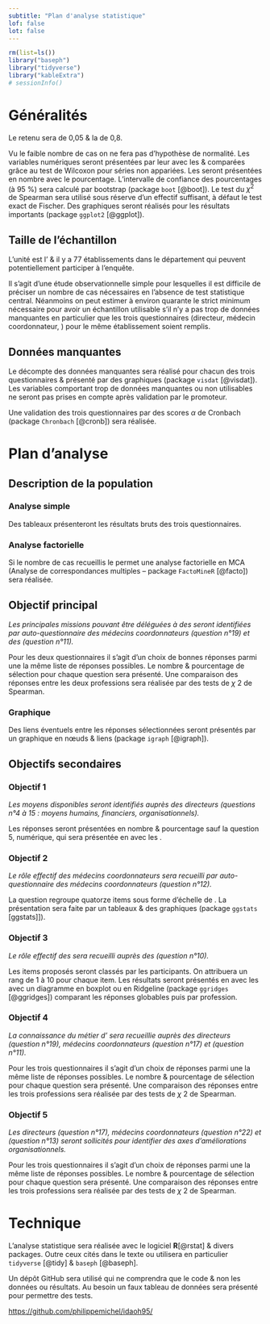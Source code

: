 ```yaml
---
subtitle: "Plan d'analyse statistique"
lof: false
lot: false
---
```


```r
rm(list=ls())
library("baseph")
library("tidyverse")
library("kableExtra")
# sessionInfo()
```

# Généralités

Le \gls{alpha} retenu sera de 0,05 & la \gls{puissance} de 0,8.

Vu le faible nombre de cas on ne fera pas d'hypothèse de normalité. Les variables numériques seront présentées par leur \gls{mediane} avec les \gls{quartiles} & comparées grâce au test \gls{nonparam} de Wilcoxon pour séries non appariées. Les \gls{discrete} seront présentées en nombre avec le pourcentage. L'intervalle de confiance des pourcentages (à 95 %) sera calculé par bootstrap (package `boot` [@boot]). Le test du $\chi^2$ de Spearman sera utilisé sous réserve d'un effectif suffisant, à défaut le test exact de Fischer. Des graphiques seront réalisés pour les résultats importants (package `ggplot2` [@ggplot]).

## Taille de l'échantillon

L'unité est l'\gls{ehpad} & il y a 77 établissements dans le département qui peuvent potentiellement participer à l’enquête.

Il s'agit d'une étude observationnelle simple pour lesquelles il est difficile de préciser un nombre de cas nécessaires en l'absence de test statistique central. Néanmoins on peut estimer à environ quarante \gls{ehpad} le strict minimum nécessaire pour avoir un échantillon utilisable s'il n'y a pas trop de données manquantes en particulier que les trois questionnaires (directeur, médecin coordonnateur, \gls{idec}) pour le même établissement soient remplis.



## Données manquantes

Le décompte des données manquantes sera réalisé pour chacun des trois questionnaires & présenté par des graphiques (package `visdat` [@visdat]). Les variables comportant trop de données manquantes ou non utilisables ne seront pas prises en compte après validation par le promoteur. 

Une validation des trois questionnaires par des scores $\alpha$ de Cronbach (package `Chronbach` [@cronb]) sera réalisée.

# Plan d'analyse

## Description de la population

### Analyse simple

Des tableaux présenteront les résultats bruts des trois questionnaires.

### Analyse factorielle

Si le nombre de cas recueillis le permet une analyse factorielle en MCA (Analyse de correspondances multiples -- package `FactoMineR` [@facto]) sera réalisée.


## Objectif principal

*Les principales missions pouvant être déléguées à des \gls{ipa} seront identifiées par auto-questionnaire des médecins coordonnateurs (question n°19) et des \gls{idec} (question n°11).*

Pour les deux questionnaires il s'agit d'un choix de bonnes réponses parmi une la même liste de réponses possibles. Le nombre & pourcentage de sélection pour chaque question sera présenté. Une comparaison des réponses entre les deux professions sera réalisée par des tests de $\chi~2$ de Spearman. 


### Graphique

Des liens éventuels entre les réponses sélectionnées seront présentés par un graphique en nœuds & liens (package `igraph` [@igraph]).

## Objectifs secondaires

### Objectif 1
*Les moyens disponibles seront identifiés auprès des directeurs (questions n°4 à 15 : moyens humains, financiers, organisationnels).*

Les réponses seront présentées en nombre & pourcentage sauf la question 5, numérique, qui sera présentée en \gls{mediane} avec les \gls{quartiles}.

### Objectif 2
*Le rôle effectif des médecins coordonnateurs sera recueilli par auto-questionnaire des médecins coordonnateurs (question n°12).*

La question regroupe quatorze items sous forme d'échelle de \gls{likert}. La présentation sera faite par un tableaux & des graphiques (package `ggstats` [ggstats]]). 

### Objectif 3
*Le rôle effectif des \gls{idec} sera recueilli auprès des \gls{idec} (question n°10).*

Les items proposés seront classés par les participants. On attribuera un rang de 1 à 10 pour chaque item. Les résultats seront présentés en \gls{mediane} avec les \gls{quartiles} avec un diagramme en boxplot ou en Ridgeline (package `ggridges` [@ggridges]) comparant les réponses globables puis par profession.

### Objectif 4
*La connaissance du métier d’\gls{ipa} sera recueillie auprès des directeurs (question n°19), médecins coordonnateurs (question n°17) et \gls{idec} (question n°11).*

Pour les trois questionnaires il s'agit d'un choix de réponses parmi une la même liste de réponses possibles. Le nombre & pourcentage de sélection pour chaque question sera présenté. Une comparaison des réponses entre les trois professions sera réalisée par des tests de $\chi~2$ de Spearman. 

### Objectif 5
*Les directeurs (question n°17), médecins coordonnateurs (question n°22) et \gls{idec} (question n°13) seront sollicités pour identifier des axes d’améliorations organisationnels.*

Pour les trois questionnaires il s'agit d'un choix de réponses parmi une la même liste de réponses possibles. Le nombre & pourcentage de sélection pour chaque question sera présenté. Une comparaison des réponses entre les trois professions sera réalisée par des tests de $\chi~2$ de Spearman. 

\appendix

# Technique 

L'analyse statistique sera réalisée avec le logiciel **R**[@rstat] & divers packages. Outre ceux cités dans le texte ou utilisera en particulier `tidyverse` [@tidy] & `baseph` [@baseph].

Un dépôt GitHub sera utilisé qui ne comprendra que le code & non les données ou résultats. Au besoin un faux tableau de données sera présenté pour permettre des tests.

<https://github.com/philippemichel/idaoh95/>

\printglossaries

\addcontentsline{toc}{chapter}{C. Bibliographie}
